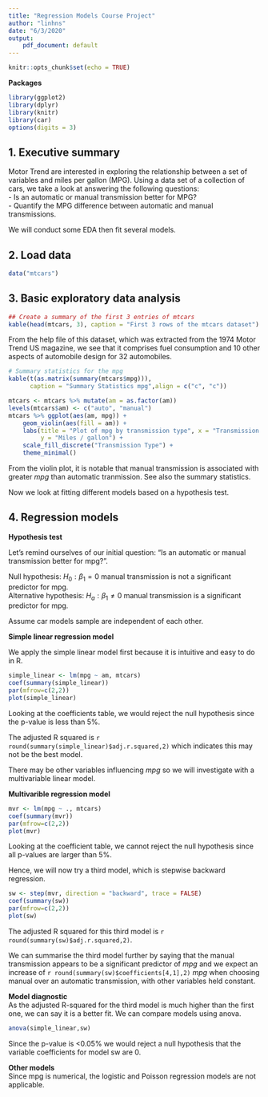 ```yaml
---
title: "Regression Models Course Project"
author: "linhns"
date: "6/3/2020"
output: 
    pdf_document: default
---
```


```r
knitr::opts_chunk$set(echo = TRUE)
```


**Packages**  
```r
library(ggplot2)
library(dplyr)
library(knitr)
library(car)
options(digits = 3)
```

## 1. Executive summary  
Motor Trend are interested in exploring the relationship between a set of variables and miles per gallon (MPG). Using a data set of a collection of cars, we take a look at answering the following questions:  
- Is an automatic or manual transmission better for MPG?  
- Quantify the MPG difference between automatic and manual transmissions.

We will conduct some EDA then fit several models.

## 2. Load data  
```r
data("mtcars")
```

## 3. Basic exploratory data analysis
```r
## Create a summary of the first 3 entries of mtcars
kable(head(mtcars, 3), caption = "First 3 rows of the mtcars dataset")
```

From the help file of this dataset, which was extracted from the 1974 Motor Trend US magazine, we see that it comprises fuel consumption and 10 other aspects of automobile design for 32 automobiles.  

```r
# Summary statistics for the mpg
kable(t(as.matrix(summary(mtcars$mpg))), 
      caption = "Summary Statistics mpg",align = c("c", "c")) 
```

```r
mtcars <- mtcars %>% mutate(am = as.factor(am))
levels(mtcars$am) <- c("auto", "manual")
mtcars %>% ggplot(aes(am, mpg)) + 
    geom_violin(aes(fill = am)) +
    labs(title = "Plot of mpg by transmission type", x = "Transmission Type", 
         y = "Miles / gallon") + 
    scale_fill_discrete("Transmission Type") +
    theme_minimal()
```

From the violin plot, it is notable that manual transmission is associated with greater _mpg_ than automatic tranmission. See also the summary statistics.  

Now we look at fitting different models based on a hypothesis test.  

## 4. Regression models

**Hypothesis test**  

Let's remind ourselves of our initial question: "Is an automatic or manual transmission better for mpg?".  

Null hypothesis: $H_0: \beta_1 = 0$ manual transmission is not a significant predictor for mpg.  
Alternative hypothesis: $H_a: \beta_1 \neq 0$ manual transmission is a significant predictor for mpg.  

Assume car models sample are independent of each other.  

**Simple linear regression model**  

We apply the simple linear model first because it is intuitive and easy to do in R.  
```r
simple_linear <- lm(mpg ~ am, mtcars)
coef(summary(simple_linear))
par(mfrow=c(2,2))
plot(simple_linear)
```

Looking at the coefficients table, we would reject the null hypothesis since the p-value is less than 5%.  

The adjusted R squared is `r round(summary(simple_linear)$adj.r.squared,2)` which indicates this may not be the best model.

There may be other variables influencing _mpg_ so we will investigate with a multivariable linear model.  

**Multivarible regression model**  
```r
mvr <- lm(mpg ~ ., mtcars)
coef(summary(mvr))
par(mfrow=c(2,2))
plot(mvr)
```

Looking at the coefficient table, we cannot reject the null hypothesis since all p-values are larger than 5%.  

Hence, we will now try a third model, which is stepwise backward regression.  
```r
sw <- step(mvr, direction = "backward", trace = FALSE)
coef(summary(sw))
par(mfrow=c(2,2))
plot(sw)
```

The adjusted R squared for this third model is `r round(summary(sw)$adj.r.squared,2)`.

We can summarise the third model further by saying that the manual transmission appears to be a significant predictor of _mpg_ and we expect an increase of `r round(summary(sw)$coefficients[4,1],2)` _mpg_ when choosing manual over an automatic transmission, with other variables held constant.  

**Model diagnostic**  
As the adjusted R-squared for the third model is much higher than the first one, we can say it is a better fit. We can compare models using anova.  


```r
anova(simple_linear,sw)
```

Since the p-value is <0.05% we would reject a null hypothesis that the variable coefficients for model sw are 0.    

**Other models**  
Since mpg is numerical, the logistic and Poisson regression models are not applicable.  
